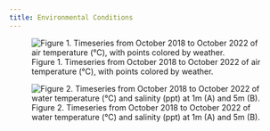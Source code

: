 ```yaml
---
title: Environmental Conditions
---
```


![Figure 1. Timeseries from October 2018 to October 2022 of air temperature (&deg;C), with points colored by weather.](https://user-images.githubusercontent.com/67389727/202300773-93ae947a-ebc4-4e0b-9270-74e64c404fce.jpg)

![Figure 2. Timeseries from October 2018 to October 2022 of water temperature (&deg;C) and salinity (ppt) at 1m (A) and 5m (B).](https://user-images.githubusercontent.com/67389727/202297622-f81d6c22-398d-40e4-bc84-a960508cff75.jpg)
